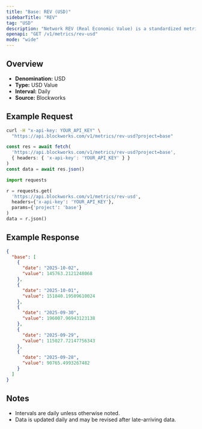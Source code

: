 ```yaml
---
title: "Base: REV (USD)"
sidebarTitle: "REV"
tag: "USD"
description: "Network REV (Real Economic Value) is a standardized metric that tracks blockchain value accrual generated by user activity. REV consists of both in-protocol transaction fees and out-of-protocol tips that users pay for transaction execution, so it measures the monetary demand to transact onchain."
openapi: "GET /v1/metrics/rev-usd"
mode: "wide"
---
```


## Overview

- **Denomination:** USD
- **Type:** USD Value
- **Interval:** Daily
- **Source:** Blockworks

## Example Request

<CodeGroup>

```bash cURL
curl -H "x-api-key: YOUR_API_KEY" \
  "https://api.blockworks.com/v1/metrics/rev-usd?project=base"
```

```typescript TypeScript
const res = await fetch(
  'https://api.blockworks.com/v1/metrics/rev-usd?project=base',
  { headers: { 'x-api-key': 'YOUR_API_KEY' } }
)
const data = await res.json()
```

```python Python
import requests

r = requests.get(
  'https://api.blockworks.com/v1/metrics/rev-usd',
  headers={'x-api-key': 'YOUR_API_KEY'},
  params={'project': 'base'}
)
data = r.json()
```

</CodeGroup>

## Example Response

```json
{
  "base": [
    {
      "date": "2025-10-02",
      "value": 145763.2121248068
    },
    {
      "date": "2025-10-01",
      "value": 151840.19509610024
    },
    {
      "date": "2025-09-30",
      "value": 196007.96943123138
    },
    {
      "date": "2025-09-29",
      "value": 115027.72147756343
    },
    {
      "date": "2025-09-28",
      "value": 90765.4993267482
    }
  ]
}
```

## Notes
- Intervals are daily unless otherwise noted.
- Data is updated daily and may be revised after late-arriving data.